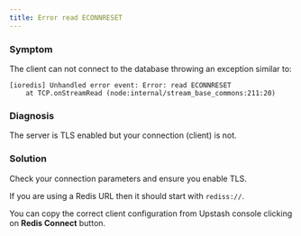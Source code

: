 ```yaml
---
title: Error read ECONNRESET
---
```


### Symptom
The client can not connect to the database throwing an exception similar to:
```
[ioredis] Unhandled error event: Error: read ECONNRESET
    at TCP.onStreamRead (node:internal/stream_base_commons:211:20)
```

### Diagnosis
The server is TLS enabled but your connection (client) is not.

### Solution 
Check your connection parameters and ensure you enable TLS.

If you are using a Redis URL then it should start with `rediss://`.

You can copy the correct client configuration from Upstash console clicking on **Redis Connect** button.

